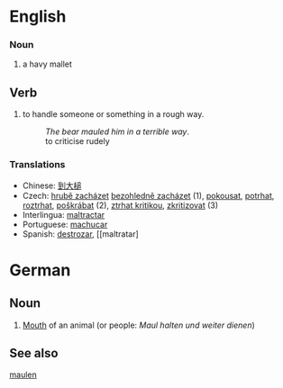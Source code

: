 =English=

=== Noun ===
# a havy mallet

==Verb==
#to handle someone or something in a rough way.
#:''The bear mauled him in a terrible way''.
#:to criticise rudely

=== Translations ===
*Chinese: [[到大槌]]
*Czech: [[hrubě zacházet]] [[bezohledně zacházet]]  (1), [[pokousat]], [[potrhat]], [[roztrhat]], [[poškrábat]] (2),  [[ztrhat kritikou]], [[zkritizovat]] (3)
*Interlingua: [[maltractar]]
*Portuguese: [[machucar]]
*Spanish: [[destrozar]], [[maltratar]

=German=
==Noun==
# [[Mouth]] of an animal (or people: ''Maul halten und weiter dienen'')

==See also==
[[maulen]]